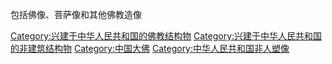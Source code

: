包括佛像、菩萨像和其他佛教造像

[[Category:兴建于中华人民共和国的佛教结构物|Category:兴建于中华人民共和国的佛教结构物]]
[[Category:兴建于中华人民共和国的非建筑结构物|Category:兴建于中华人民共和国的非建筑结构物]]
[[Category:中国大佛|Category:中国大佛]]
[[Category:中华人民共和国非人塑像|Category:中华人民共和国非人塑像]]